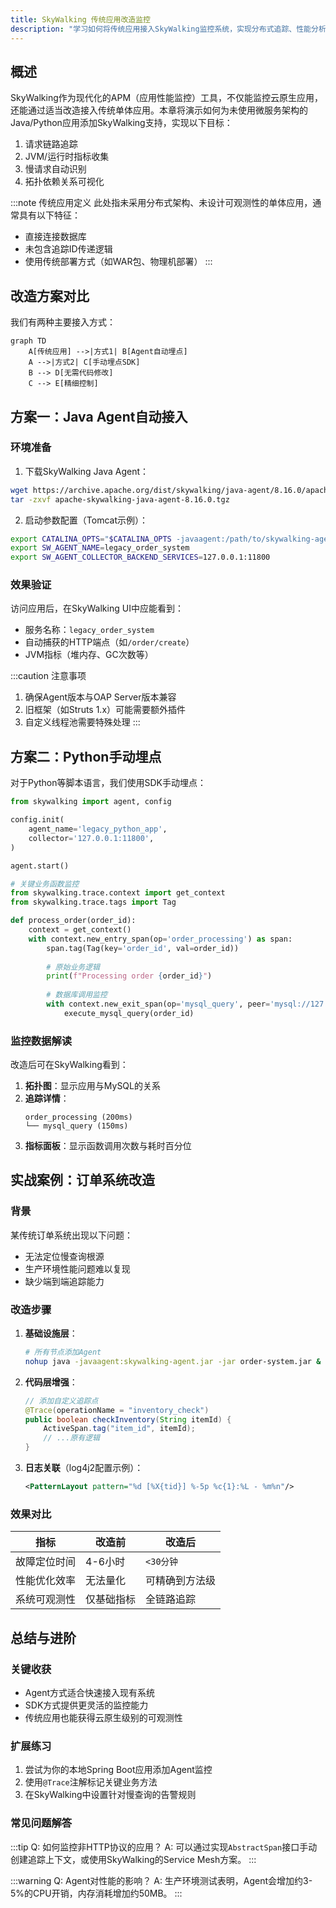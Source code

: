 ```yaml
---
title: SkyWalking 传统应用改造监控
description: "学习如何将传统应用接入SkyWalking监控系统，实现分布式追踪、性能分析和告警功能。"
---
```


## 概述

SkyWalking作为现代化的APM（应用性能监控）工具，不仅能监控云原生应用，还能通过适当改造接入传统单体应用。本章将演示如何为未使用微服务架构的Java/Python应用添加SkyWalking支持，实现以下目标：

1. 请求链路追踪
2. JVM/运行时指标收集
3. 慢请求自动识别
4. 拓扑依赖关系可视化

:::note 传统应用定义
此处指未采用分布式架构、未设计可观测性的单体应用，通常具有以下特征：
- 直接连接数据库
- 未包含追踪ID传递逻辑
- 使用传统部署方式（如WAR包、物理机部署）
:::

## 改造方案对比

我们有两种主要接入方式：

```mermaid
graph TD
    A[传统应用] -->|方式1| B[Agent自动埋点]
    A -->|方式2| C[手动埋点SDK]
    B --> D[无需代码修改]
    C --> E[精细控制]
```

## 方案一：Java Agent自动接入

### 环境准备

1. 下载SkyWalking Java Agent：
```bash
wget https://archive.apache.org/dist/skywalking/java-agent/8.16.0/apache-skywalking-java-agent-8.16.0.tgz
tar -zxvf apache-skywalking-java-agent-8.16.0.tgz
```

2. 启动参数配置（Tomcat示例）：
```bash
export CATALINA_OPTS="$CATALINA_OPTS -javaagent:/path/to/skywalking-agent/skywalking-agent.jar"
export SW_AGENT_NAME=legacy_order_system
export SW_AGENT_COLLECTOR_BACKEND_SERVICES=127.0.0.1:11800
```

### 效果验证

访问应用后，在SkyWalking UI中应能看到：

- 服务名称：`legacy_order_system`
- 自动捕获的HTTP端点（如`/order/create`）
- JVM指标（堆内存、GC次数等）

:::caution 注意事项
1. 确保Agent版本与OAP Server版本兼容
2. 旧框架（如Struts 1.x）可能需要额外插件
3. 自定义线程池需要特殊处理
:::

## 方案二：Python手动埋点

对于Python等脚本语言，我们使用SDK手动埋点：

```python
from skywalking import agent, config

config.init(
    agent_name='legacy_python_app',
    collector='127.0.0.1:11800',
)

agent.start()

# 关键业务函数监控
from skywalking.trace.context import get_context
from skywalking.trace.tags import Tag

def process_order(order_id):
    context = get_context()
    with context.new_entry_span(op='order_processing') as span:
        span.tag(Tag(key='order_id', val=order_id))
        
        # 原始业务逻辑
        print(f"Processing order {order_id}")
        
        # 数据库调用监控
        with context.new_exit_span(op='mysql_query', peer='mysql://127.0.0.1:3306'):
            execute_mysql_query(order_id)
```

### 监控数据解读

改造后可在SkyWalking看到：

1. **拓扑图**：显示应用与MySQL的关系
2. **追踪详情**：
   ```
   order_processing (200ms)
   └── mysql_query (150ms)
   ```
3. **指标面板**：显示函数调用次数与耗时百分位

## 实战案例：订单系统改造

### 背景

某传统订单系统出现以下问题：
- 无法定位慢查询根源
- 生产环境性能问题难以复现
- 缺少端到端追踪能力

### 改造步骤

1. **基础设施层**：
   ```bash
   # 所有节点添加Agent
   nohup java -javaagent:skywalking-agent.jar -jar order-system.jar &
   ```

2. **代码层增强**：
   ```java
   // 添加自定义追踪点
   @Trace(operationName = "inventory_check")
   public boolean checkInventory(String itemId) {
       ActiveSpan.tag("item_id", itemId);
       // ...原有逻辑
   }
   ```

3. **日志关联**（log4j2配置示例）：
   ```xml
   <PatternLayout pattern="%d [%X{tid}] %-5p %c{1}:%L - %m%n"/>
   ```

### 效果对比

| 指标         | 改造前       | 改造后          |
|--------------|-------------|----------------|
| 故障定位时间 | 4-6小时     | `<30分钟`        |
| 性能优化效率 | 无法量化     | 可精确到方法级  |
| 系统可观测性 | 仅基础指标   | 全链路追踪      |

## 总结与进阶

### 关键收获

- Agent方式适合快速接入现有系统
- SDK方式提供更灵活的监控能力
- 传统应用也能获得云原生级别的可观测性

### 扩展练习

1. 尝试为你的本地Spring Boot应用添加Agent监控
2. 使用`@Trace`注解标记关键业务方法
3. 在SkyWalking中设置针对慢查询的告警规则

### 常见问题解答

:::tip Q: 如何监控非HTTP协议的应用？
A: 可以通过实现`AbstractSpan`接口手动创建追踪上下文，或使用SkyWalking的Service Mesh方案。
:::

:::warning Q: Agent对性能的影响？
A: 生产环境测试表明，Agent会增加约3-5%的CPU开销，内存消耗增加约50MB。
:::